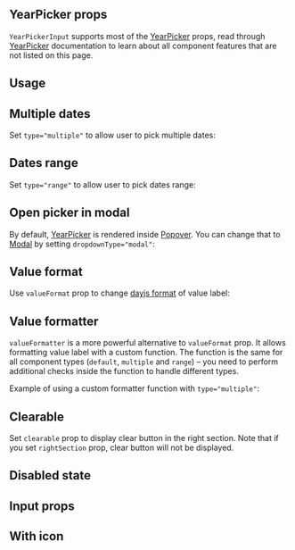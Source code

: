 

## YearPicker props

`YearPickerInput` supports most of the [YearPicker](/dates/year-picker/) props,
read through [YearPicker](/dates/year-picker/) documentation to learn about all component features that are not listed on this page.

## Usage

<Demo data={YearPickerInputDemos.usage} />

## Multiple dates

Set `type="multiple"` to allow user to pick multiple dates:

<Demo data={YearPickerInputDemos.multiple} />

## Dates range

Set `type="range"` to allow user to pick dates range:

<Demo data={YearPickerInputDemos.range} />

## Open picker in modal

By default, [YearPicker](/dates/year-picker/) is rendered inside [Popover](/core/popover/).
You can change that to [Modal](/core/modal/) by setting `dropdownType="modal"`:

<Demo data={YearPickerInputDemos.modal} />

## Value format

Use `valueFormat` prop to change [dayjs format](https://day.js.org/docs/en/display/format) of value label:

<Demo data={YearPickerInputDemos.valueFormat} />

## Value formatter

`valueFormatter` is a more powerful alternative to `valueFormat` prop.
It allows formatting value label with a custom function.
The function is the same for all component types (`default`, `multiple` and `range`)
– you need to perform additional checks inside the function to handle different types.

Example of using a custom formatter function with `type="multiple"`:

<Demo data={YearPickerInputDemos.valueFormatter} />

## Clearable

Set `clearable` prop to display clear button in the right section. Note that if you set `rightSection`
prop, clear button will not be displayed.

<Demo data={YearPickerInputDemos.clearable} />

## Disabled state

<Demo data={YearPickerInputDemos.disabled} />

## Input props

<InputFeatures component="MonthPickerInput" element="button" />

<Demo data={YearPickerInputDemos.configurator} />

## With icon

<Demo data={YearPickerInputDemos.icon} />

<GetElementRef component="YearPickerInput" refType="button" />

<InputAccessibility component="YearPickerInput" />
